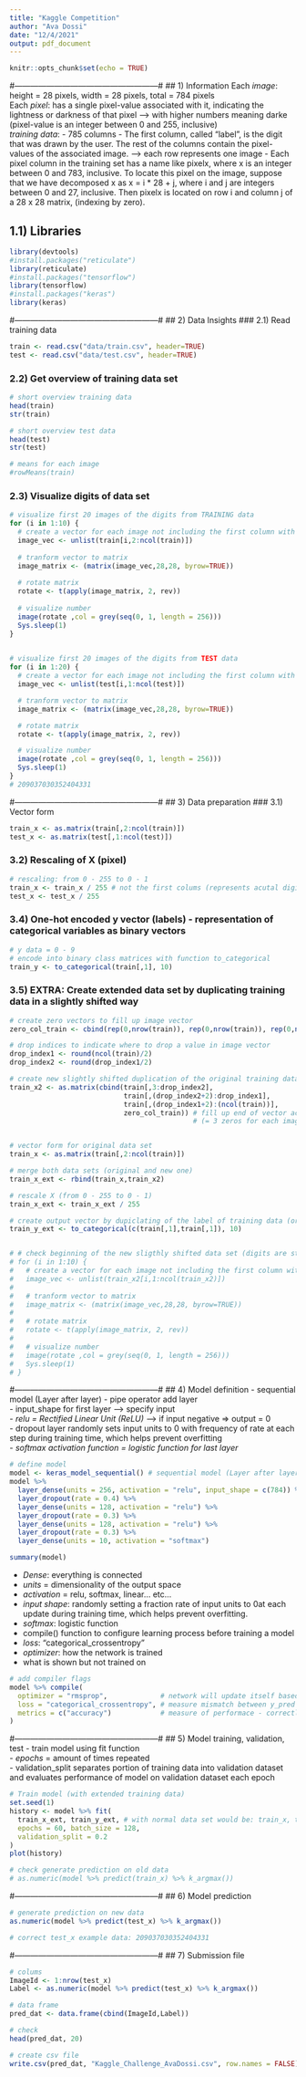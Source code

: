 ```yaml
---
title: "Kaggle Competition"
author: "Ava Dossi"
date: "12/4/2021"
output: pdf_document
---
```


```r
knitr::opts_chunk$set(echo = TRUE)
```

#------------------------------------------------------#
## 1) Information
Each *image*: height = 28 pixels, width = 28 pixels, total = 784 pixels  
Each *pixel*: has a single pixel-value associated with it, indicating the lightness or darkness of that pixel --> with higher numbers meaning darke (pixel-value is an integer between 0 and 255, inclusive)  
*training data*: 
- 785 columns 
- The first column, called "label", is the digit that was drawn by the user. The rest of the columns contain the pixel-values of the associated image. --> each row represents one image
- Each pixel column in the training set has a name like pixelx, where x is an integer between 0 and 783, inclusive. To locate this pixel on the image, suppose that we have decomposed x as x = i * 28 + j, where i and j are integers between 0 and 27, inclusive. Then pixelx is located on row i and column j of a 28 x 28 matrix, (indexing by zero).

## 1.1) Libraries
```r
library(devtools)
#install.packages("reticulate")
library(reticulate)
#install.packages("tensorflow")
library(tensorflow)
#install.packages("keras")
library(keras)
```

#------------------------------------------------------#
## 2) Data Insights
### 2.1) Read training data
```r
train <- read.csv("data/train.csv", header=TRUE)
test <- read.csv("data/test.csv", header=TRUE)
```

### 2.2) Get overview of training data set
```r
# short overview training data
head(train)
str(train)

# short overview test data
head(test)
str(test)

# means for each image
#rowMeans(train)
```

### 2.3) Visualize digits of data set
```r
# visualize first 20 images of the digits from TRAINING data
for (i in 1:10) {
  # create a vector for each image not including the first column with the label information
  image_vec <- unlist(train[i,2:ncol(train)])
  
  # tranform vector to matrix
  image_matrix <- (matrix(image_vec,28,28, byrow=TRUE))
  
  # rotate matrix 
  rotate <- t(apply(image_matrix, 2, rev))
  
  # visualize number
  image(rotate ,col = grey(seq(0, 1, length = 256))) 
  Sys.sleep(1)
}
  

# visualize first 20 images of the digits from TEST data
for (i in 1:20) {
  # create a vector for each image not including the first column with the label information
  image_vec <- unlist(test[i,1:ncol(test)])

  # tranform vector to matrix
  image_matrix <- (matrix(image_vec,28,28, byrow=TRUE))

  # rotate matrix
  rotate <- t(apply(image_matrix, 2, rev))

  # visualize number
  image(rotate ,col = grey(seq(0, 1, length = 256)))
  Sys.sleep(1)
}
# 209037030352404331
```



#------------------------------------------------------#
## 3) Data preparation
### 3.1) Vector form
```r
train_x <- as.matrix(train[,2:ncol(train)])
test_x <- as.matrix(test[,1:ncol(test)])
```

### 3.2) Rescaling of X (pixel)
```r
# rescaling: from 0 - 255 to 0 - 1
train_x <- train_x / 255 # not the first colums (represents acutal digit)
test_x <- test_x / 255
```


### 3.4) One-hot encoded y vector (labels) - representation of categorical variables as binary vectors
```r
# y data = 0 - 9 
# encode into binary class matrices with function to_categorical
train_y <- to_categorical(train[,1], 10)
```

### 3.5) EXTRA: Create extended data set by duplicating training data in a slightly shifted way
```r
# create zero vectors to fill up image vector 
zero_col_train <- cbind(rep(0,nrow(train)), rep(0,nrow(train)), rep(0,nrow(train)))

# drop indices to indicate where to drop a value in image vector 
drop_index1 <- round(ncol(train)/2)
drop_index2 <- round(drop_index1/2)

# create new slightly shifted duplication of the original training data
train_x2 <- as.matrix(cbind(train[,3:drop_index2], 
                            train[,(drop_index2+2):drop_index1], 
                            train[,(drop_index1+2):(ncol(train))], 
                            zero_col_train)) # fill up end of vector according to number of dropped values 
                                             # (= 3 zeros for each image vector)


# vector form for original data set
train_x <- as.matrix(train[,2:ncol(train)])

# merge both data sets (original and new one)
train_x_ext <- rbind(train_x,train_x2)

# rescale X (from 0 - 255 to 0 - 1)
train_x_ext <- train_x_ext / 255

# create output vector by dupiclating of the label of training data (order stayed the same --> we can attach it at the end)
train_y_ext <- to_categorical(c(train[,1],train[,1]), 10)


# # check beginning of the new sligthly shifted data set (digits are still readable)
# for (i in 1:10) {
#   # create a vector for each image not including the first column with the label information
#   image_vec <- unlist(train_x2[i,1:ncol(train_x2)])
#   
#   # tranform vector to matrix
#   image_matrix <- (matrix(image_vec,28,28, byrow=TRUE))
#   
#   # rotate matrix 
#   rotate <- t(apply(image_matrix, 2, rev))
#   
#   # visualize number
#   image(rotate ,col = grey(seq(0, 1, length = 256))) 
#   Sys.sleep(1)
# }
```



#------------------------------------------------------#
## 4) Model definition
- sequential model (Layer after layer) 
- pipe operator add layer  
- input_shape for first layer --> specify input  
- *relu = Rectified Linear Unit (ReLU)* --> if input negative => output = 0  
- dropout layer randomly sets input units to 0 with frequency of rate at each step during training time, which helps prevent overfitting  
- *softmax activation function = logistic function for last layer* 
```r
# define model
model <- keras_model_sequential() # sequential model (Layer after layer) 
model %>% 
  layer_dense(units = 256, activation = "relu", input_shape = c(784)) %>% 
  layer_dropout(rate = 0.4) %>% 
  layer_dense(units = 128, activation = "relu") %>%
  layer_dropout(rate = 0.3) %>%
  layer_dense(units = 128, activation = "relu") %>%
  layer_dropout(rate = 0.3) %>%
  layer_dense(units = 10, activation = "softmax")

summary(model)
```

- *Dense*: everything is connected  
- *units* = dimensionality of the output space  
- *activation* = relu, softmax, linear... etc...   
- *input shape*: randomly setting a fraction rate of input units to 0at each update during training time, which helps prevent overfitting.  
- *softmax*: logistic function  
- compile() function to configure learning process before training a model  
- *loss*: "categorical_crossentropy"  
- *optimizer*: how the network is trained
- what is shown but not trained on  

```r
# add compiler flags
model %>% compile(
  optimizer = "rmsprop",             # network will update itself based on the training data & loss
  loss = "categorical_crossentropy", # measure mismatch between y_pred and y, calculated after each minibatch
  metrics = c("accuracy")            # measure of performace - correctly classified images
)
```



#------------------------------------------------------#
## 5) Model training, validation, test
- train model using fit function  
- *epochs* = amount of times repeated  
- validation_split separates portion of training data into validation dataset and evaluates performance of model on validation dataset each epoch  

```r
# Train model (with extended training data)
set.seed(1)
history <- model %>% fit(
  train_x_ext, train_y_ext, # with normal data set would be: train_x, train_y
  epochs = 60, batch_size = 128, 
  validation_split = 0.2
)
plot(history)

# check generate prediction on old data
# as.numeric(model %>% predict(train_x) %>% k_argmax())
```



#------------------------------------------------------#
## 6) Model prediction
```r
# generate prediction on new data
as.numeric(model %>% predict(test_x) %>% k_argmax())

# correct test_x example data: 209037030352404331
```



#------------------------------------------------------#
## 7) Submission file
```r
# colums
ImageId <- 1:nrow(test_x)
Label <- as.numeric(model %>% predict(test_x) %>% k_argmax())

# data frame
pred_dat <- data.frame(cbind(ImageId,Label))

# check
head(pred_dat, 20)

# create csv file
write.csv(pred_dat, "Kaggle_Challenge_AvaDossi.csv", row.names = FALSE)
```
